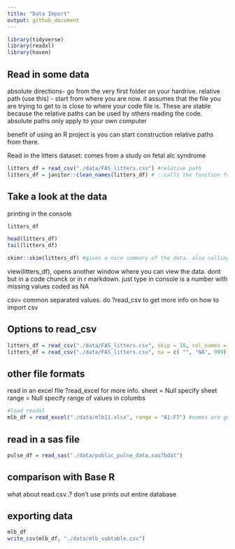 ```yaml
---
title: "Data Import"
output: github_document
---
```

```r
library(tidyverse)
library(readxl)
library(haven)
```

## Read in some data


absolute directions- go from the very first folder on your hardrive. 
relative path (use this) - start from where you are now. it assumes that the file you are trying to get to is close to where your code file is. These are stable because the relative paths can be used by others reading the code. absolute paths only apply to your own computer

benefit of using an R project is you can start construction relative paths from there. 

Read in the litters dataset: comes from a study on fetal alc syndrome

```r
litters_df = read_csv("./data/FAS_litters.csv") #relative path
litters_df = janitor::clean_names(litters_df) # ::calls the function from the janitor function without loading the entire library
```



## Take a look at the data 

printing in the console
```r
litters_df
```

```r
head(litters_df)
tail(litters_df)
```
```r
skimr::skim(litters_df) #gives a nice summary of the data. also calling on one function in skimr library

```

view(litters_df), opens another window where you can view the data. dont but in a code chunck or in r markdown. just type in console
<dbl> is a number with missing values coded as NA

csv= common separated values. do ?read_csv to get more info on how to import csv

## Options to read_csv

```r
litters_df = read_csv("./data/FAS_litters.csv", skip = 10, col_names = FALSE) #useful if first row is not columns or maybe there is a discription. this skips some rows withour making numbers column names. 
litters_df = read_csv("./data/FAS_litters.csv", na = c( "", "NA", 999)) #any of these three would be changed and stored as missing values

```


## other file formats 

read in an excel file
?read_excel for more info.
sheet = Null specify sheet
range = Null specify range of values in columbs 

```r
#load readxl
mlb_df = read_excel("./data/mlb11.xlsx", range = "A1:F7") #names are good, no need for janitor function

```

## read in a sas file
```r
pulse_df = read_sas("./data/public_pulse_data.sas7bdat")
```


## comparison with Base R

what about read.csv..? don't use
prints out entire database


## exporting data

```r
mlb_df
write_csv(mlb_df, "./data/mlb_subtable.csv")
```



